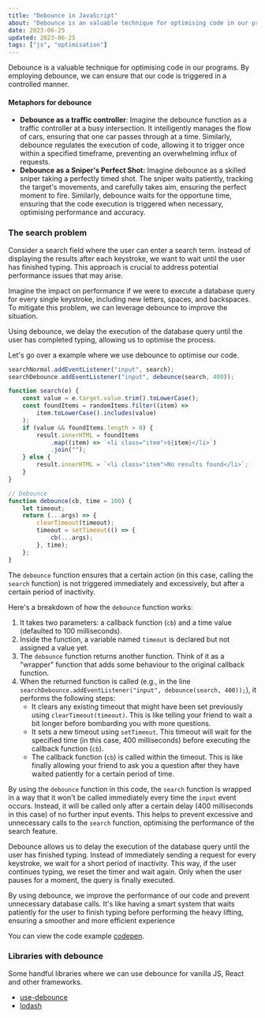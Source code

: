 ```yaml
---
title: "Debounce in JavaScript"
about: "Debounce is an valuable technique for optimising code in our programs. By employing debounce, we can ensure that our code is triggered in a controlled manner."
date: 2023-06-25
updated: 2023-06-25
tags: ["js", "optimisation"]
---
```


Debounce is a valuable technique for optimising code in our programs.
By employing debounce, we can ensure that our code is triggered in a controlled manner.

#### Metaphors for debounce

- **Debounce as a traffic controller**: Imagine the debounce function as a traffic controller at a busy intersection. It intelligently manages the flow of cars, ensuring that one car passes through at a time. Similarly, debounce regulates the execution of code, allowing it to trigger once within a specified timeframe, preventing an overwhelming influx of requests.
- **Debounce as a Sniper's Perfect Shot:** Imagine debounce as a skilled sniper taking a perfectly timed shot. The sniper waits patiently, tracking the target's movements, and carefully takes aim, ensuring the perfect moment to fire. Similarly, debounce waits for the opportune time, ensuring that the code execution is triggered when necessary, optimising performance and accuracy.

### The search problem

Consider a search field where the user can enter a search term.
Instead of displaying the results after each keystroke, we want to wait until the user has finished typing. This approach is crucial to address potential performance issues that may arise.

Imagine the impact on performance if we were to execute a database query for every single keystroke, including new letters, spaces, and backspaces.
To mitigate this problem, we can leverage debounce to improve the situation.

Using debounce, we delay the execution of the database query until the user has completed typing, allowing us to optimise the process.

Let's go over a example where we use debounce to optimise our code.

```js
searchNormal.addEventListener("input", search);
searchDebounce.addEventListener("input", debounce(search, 400));

function search(e) {
	const value = e.target.value.trim().toLowerCase();
	const foundItems = randomItems.filter((item) =>
		item.toLowerCase().includes(value)
	);
	if (value && foundItems.length > 0) {
		result.innerHTML = foundItems
			.map((item) => `<li class="item">${item}</li>`)
			.join("");
	} else {
		result.innerHTML = `<li class="item">No results found</li>`;
	}
}

// Debounce
function debounce(cb, time = 100) {
	let timeout;
	return (...args) => {
		clearTimeout(timeout);
		timeout = setTimeout(() => {
			cb(...args);
		}, time);
	};
}
```

The `debounce` function ensures that a certain action (in this case, calling the `search` function) is not triggered immediately and excessively, but after a certain period of inactivity.

Here's a breakdown of how the `debounce` function works:

1. It takes two parameters: a callback function (`cb`) and a time value (defaulted to 100 milliseconds).
2. Inside the function, a variable named `timeout` is declared but not assigned a value yet.
3. The `debounce` function returns another function. Think of it as a "wrapper" function that adds some behaviour to the original callback function.
4. When the returned function is called (e.g., in the line `searchDebounce.addEventListener("input", debounce(search, 400));`), it performs the following steps:
   - It clears any existing timeout that might have been set previously using `clearTimeout(timeout)`. This is like telling your friend to wait a bit longer before bombarding you with more questions.
   - It sets a new timeout using `setTimeout`. This timeout will wait for the specified time (in this case, 400 milliseconds) before executing the callback function (`cb`).
   - The callback function (`cb`) is called within the timeout. This is like finally allowing your friend to ask you a question after they have waited patiently for a certain period of time.

By using the `debounce` function in this code, the `search` function is wrapped in a way that it won't be called immediately every time the `input` event occurs. Instead, it will be called only after a certain delay (400 milliseconds in this case) of no further input events. This helps to prevent excessive and unnecessary calls to the `search` function, optimising the performance of the search feature.

Debounce allows us to delay the execution of the database query until the user has finished typing. Instead of immediately sending a request for every keystroke, we wait for a short period of inactivity. This way, if the user continues typing, we reset the timer and wait again. Only when the user pauses for a moment, the query is finally executed.

By using debounce, we improve the performance of our code and prevent unnecessary database calls. It's like having a smart system that waits patiently for the user to finish typing before performing the heavy lifting, ensuring a smoother and more efficient experience

You can view the code example [codepen](https://codepen.io/legionista1994/pen/eYQZQMg).

### Libraries with debounce

Some handful libraries where we can use debounce for vanilla JS, React and other frameworks.

- [use-debounce](https://www.npmjs.com/package/use-debounce)
- [lodash](https://lodash.com/docs/#debounce)
